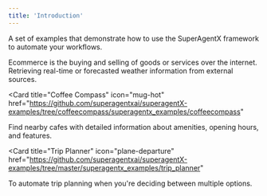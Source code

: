 ```yaml
---
title: 'Introduction'
---
```

A set of examples that demonstrate how to use the SuperAgentX framework to automate your workflows.

<CardGroup cols={2}>
<Card
    title="Ecom"
    icon="cart-shopping-fast"
    href="https://github.com/superagentxai/superagentX-examples/tree/master/superagentx_examples/ecom"
    style={{ width: '300px', height: '400px' }}
>
Ecommerce is the buying and selling of goods or services over the internet.
</Card>
<Card
    title="Weather"
    icon="cloud-sun-rain"
    href="https://github.com/superagentxai/superagentX-examples/tree/master/superagentx_examples/weather"
>
Retrieving real-time or forecasted weather information from external sources.
</Card>

<Card
    title="Coffee Compass"
    icon="mug-hot"
    href="https://github.com/superagentxai/superagentX-examples/tree/coffeecompass/superagentx_examples/coffeecompass"
>
Find nearby cafes with detailed information about amenities, opening hours, and features.
</Card>

<Card
    title="Trip Planner"
    icon="plane-departure"
    href="https://github.com/superagentxai/superagentX-examples/tree/master/superagentx_examples/trip_planner"
>
To automate trip planning when you're deciding between multiple options.
</Card>
</CardGroup>
